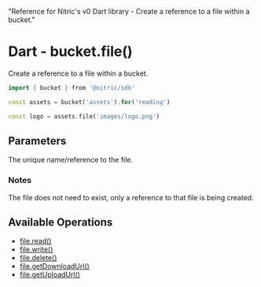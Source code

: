   "Reference for Nitric's v0 Dart library - Create a reference to a file within a bucket."

# Dart - bucket.file()

Create a reference to a file within a bucket.

```dart
import { bucket } from '@nitric/sdk'

const assets = bucket('assets').for('reading')

const logo = assets.file('images/logo.png')
```

## Parameters

<Properties>
  <Property name="name" required type="string">
    The unique name/reference to the file.
  </Property>
</Properties>

### Notes

The file does not need to exist, only a reference to that file is being created.

## Available Operations

- [file.read()](./bucket-file-read)
- [file.write()](./bucket-file-write)
- [file.delete()](./bucket-file-delete)
- [file.getDownloadUrl()](./bucket-file-downloadurl)
- [file.getUploadUrl()](./bucket-file-uploadurl)
